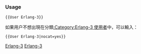 {{Userbox-level
| level = 3a
| id = [[Erlang]]
| info = 這位用戶能'''[[:Category:Erlang-3 使用者|熟練地]]'''使用'''[[:Category:Erlang 使用者|Erlang]]'''。
| usercategory = Erlang-3 使用者
| nocat = {{{nocat|}}}
}}<noinclude>[[Category:程式用戶框模板|Erlang-3]]

{{brClear}}
=== Usage ===

<tt><nowiki>{{User Erlang-3}}</nowiki></tt>

如果用户不想出現在分類[[:Category:Erlang-3 使用者]]中，可以輸入：

<tt><nowiki>{{User Erlang-3|nocat=yes}}</nowiki></tt>

[[Category:程式用戶框模板|Erlang-3]]
</noinclude>